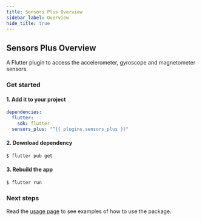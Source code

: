 ```yaml
---
title: Sensors Plus Overview
sidebar_label: Overview
hide_title: true
---
```


## Sensors Plus Overview

A Flutter plugin to access the accelerometer, gyroscope and magnetometer sensors.

### Get started

#### 1. Add it to your project

```yaml {4} title="pubspec.yaml"
dependencies:
  flutter:
    sdk: flutter
  sensors_plus: "^{{ plugins.sensors_plus }}"
```

#### 2. Download dependency

```bash
$ flutter pub get
```

#### 3. Rebuild the app

```bash
$ flutter run
```

### Next steps

Read the [usage page](usage.mdx) to see examples of how to use the package.
